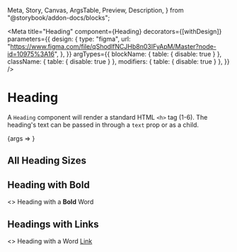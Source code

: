   Meta,
  Story,
  Canvas,
  ArgsTable,
  Preview,
  Description,
} from "@storybook/addon-docs/blocks";


<Meta
  title="Heading"
  component={Heading}
  decorators={[withDesign]}
  parameters={{
    design: {
      type: "figma",
      url:
        "https://www.figma.com/file/qShodlfNCJHb8n03IFyApM/Master?node-id=10975%3A16",
    },
  }}
  argTypes={{
    blockName: { table: { disable: true } },
    className: { table: { disable: true } },
    modifiers: { table: { disable: true } },
  }}
/>

# Heading

<Description of={Heading} />

A `Heading` component will render a standard HTML `<h>` tag (1-6). The heading's text can be passed in through a `text` prop or as a child.

<Preview withToolbar>
  <Story
    name="Basic"
    args={{
      id: "heading1",
      level: 1,
      text: "Heading  1",
    }}
  >
    {args => <Heading {...args} />}
  </Story>
</Preview>

<ArgsTable story="Basic" />

## All Heading Sizes

<Preview>
  <Story name="All Headings">
    <Heading id="heading1" level={1} text="Heading 1" />
    <Heading id="heading2" level={2} text="Heading 2" />
    <Heading id="heading3" level={3} text="Heading 3" />
    <Heading id="heading4" level={4} text="Heading 4" />
    <Heading id="heading5" level={5} text="Heading 5" />
    <Heading id="heading6" level={6} text="Heading 6" />
  </Story>
</Preview>

## Heading with Bold

<Preview>
  <Story name="Heading with Bold">
    <Heading id="headingWithBold" level={2}>
      <>
        Heading with a <b>Bold</b> Word
      </>
    </Heading>
  </Story>
</Preview>

## Headings with Links

<Preview>
  <Story name="Headings with Links">
    <Heading
      id="headingWithLink"
      level={2}
      text="Heading with URL Props"
      url="http://apple.com"
      urlClass="special-link"
    />
    <Heading id="headingWithLink" level={2}>
      <>
        Heading with a Word <a href="hello">Link</a>
      </>
    </Heading>
  </Story>
</Preview>
